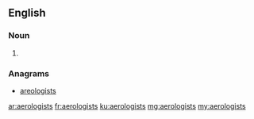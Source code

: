 ==English==

===Noun===
{{head|en}}
# {{plural of|aerologist}}

===Anagrams===
* [[areologists#English|areologists]]

[[ar:aerologists]]
[[fr:aerologists]]
[[ku:aerologists]]
[[mg:aerologists]]
[[my:aerologists]]